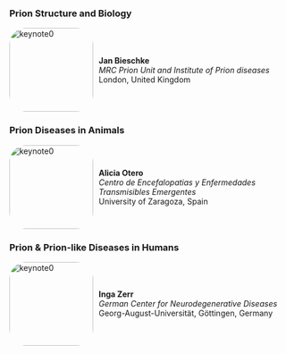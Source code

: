
### Prion Structure and Biology
```{=html}
<div class="image-description">
  <div class="image">
    <img src="figures/k2.jpg" alt="keynote0" width="150" height="150" class="rounded-image">
  </div>
  <div class="description">
    <strong>Jan Bieschke</strong><br>
    <em>MRC Prion Unit and Institute of Prion diseases</em><br>
    London, United Kingdom
  </div>
</div>

<div id="popup1" class="popup">
    <div class="popup-background"></div>
  <div class="popup-content">
    <span class="close">&times;</span>
    <div class="popup-image-description">
        <img src="figures/k2.jpg" alt="keynote0" width="200" height="200" class="rounded-image">
    <div class="description">
        <strong>Jan Bieschke</strong><br>
        <em>MRC Prion Unit and Institute of Prion diseases</em><br>
        London, United Kingdom
    </div>
    </div>
    <br>
    <p style="text-align: justify;"></p>
  </div>
</div>
```
### Prion Diseases in Animals
```{=html}
<!-- Speaker 1 -->
<div class="image-description">
  <div class="image">
    <img src="figures/k3.jpg" alt="keynote0" width="150" height="150" class="rounded-image">
  </div>
  <div class="description">
    <strong>Alicia Otero</strong><br>
    <em>Centro de Encefalopatias y Enfermedades Transmisibles Emergentes </em><br>
    University of Zaragoza, Spain
  </div>
</div>

<div id="popup2" class="popup">
    <div class="popup-background"></div>
  <div class="popup-content">
    <span class="close">&times;</span>
    <div class="popup-image-description">
        <img src="figures/k3.jpg" alt="keynote0" width="200" height="200" class="rounded-image">
    <div class="description">
        <strong>Alicia Otero</strong><br>
        <em>Centro de Encefalopatias y Enfermedades Transmisibles Emergentes </em><br>
        University of Zaragoza, Spain
    </div>
    </div>
    <br>
    <p style="text-align: justify;"></p>
  </div>
</div>

```
### Prion & Prion-like Diseases in Humans
```{=html}


<!-- Speaker 2 -->
<div class="image-description">
  <div class="image">
    <img src="figures/k1.jpg" alt="keynote0" width="150" height="150" class="rounded-image">
  </div>
  <div class="description">
    <strong>Inga Zerr</strong><br>
    <em>German Center for Neurodegenerative Diseases</em><br>
    Georg-August-Universität, Göttingen, Germany
  </div>
</div>

<div id="popup3" class="popup">
    <div class="popup-background"></div>
  <div class="popup-content">
    <span class="close">&times;</span>
    <div class="popup-image-description">
        <img src="figures/k1.jpg" alt="keynote0" width="200" height="200" class="rounded-image">
        <div class="description">
        <strong>Inga Zerr</strong><br>
        <em>German Center for Neurodegenerative Diseases</em><br>
        Georg-August-Universität, Göttingen, Germany
        </div>
    </div>
    <br>
        <p style="text-align: justify;">Inga Zerr is neurologist and Professor at the Department of Neurology, University Medical Center, Georg-August University Göttingen and Head of the Neurochemistry Laboratory at the institution. She is Director of the National Reference Center for Human Transmissible Encephalopathies in Germany. Her research focusses on biomarker development and on clinical and therapeutic trials in prion diseases and other dementia.</p>
  </div>
</div>

<style>
  /* The popup */
  .popup-background {
    position: fixed;
    left: 0;
    top: 0;
    right: 0;
    bottom: 0;
    background-color: rgba(0,0,0,0.4); /* Black w/ opacity */
    z-index: 1;
  }
  .popup {
    display: none; /* Hidden by default */
    position: fixed; /* Stay in place */
    z-index: 2; /* Sit on top */
    padding-top: 100px; /* Location of the box */
    left: 0;
    top: 0;
    right: 0;
    bottom: 0;
    max-width: 1000px; /* Adjust this value as needed */
    margin: auto; /* Center the popup if it's smaller than the screen width */
    width: 100%; /* Full width */   
    height: 100%; /* Full height */
    overflow: auto; /* Enable scroll if needed */
    /*background-color: rgb(0.9,0,0); /* Fallback color */
    background-color: transparent; /*rgba(0,0,0,0.4); /* Black w/ opacity */
  }

  /* The popup content */
  .popup-content {
    position : relative;
    background-color: #fefefe;
    margin: auto;
    z-index : 2;
    padding: 20px;
    border: 1px solid #999;
    border-radius: 15px; /* Rounded corners */
    width: 80%;
  }

  /* The close button */
  .close {
    color: #aaaaaa;
    float: right;
    font-size: 28px;
    font-weight: bold;
  }

  .close:hover,
  .close:focus {
    color: #000;
    text-decoration: none;
    cursor: pointer;
  }
  .image-description {
    display: flex;
    align-items: center;
  }
  .popup-image-description {
    display: flex;
    align-items: center;
  }

  .image {
    flex: 1;
    padding: 0px;
    text-align: left;
  }

  .description {
    flex: 6;
    padding: 10px;
    text-align: left;
  }
  .rounded-image {
    border-radius: 20%; /* Adjust the value to control the degree of rounding */
  }

</style>
```

```{=html}
<script>
  // Get all elements with class="image-description" (outside the popups) and attach the click event
  var descriptions = document.getElementsByClassName("image-description");
  for (let i = 0; i < descriptions.length; i++) {
    descriptions[i].onclick = function() {
      // Open the corresponding popup
      var popup = document.getElementById("popup" + (i + 1));
      popup.style.display = "block";
    }
  }

  // Get all elements with class="close" and attach the click event
  var closes = document.getElementsByClassName("close");
  for (let i = 0; i < closes.length; i++) {
    closes[i].onclick = function() {
      // Close the corresponding popup
      var popup = document.getElementById("popup" + (i + 1));
      popup.style.display = "none";
    }
  }
  // Get all elements with class="popup-background" and attach the click event
  var backgrounds = document.getElementsByClassName("popup-background");
  for (let i = 0; i < backgrounds.length; i++) {
    backgrounds[i].onclick = function() {
      // Close the corresponding popup
      var popup = document.getElementById("popup" + (i + 1));
      popup.style.display = "none";
    }
  }
  // Move all popups to the body element
  var popups = Array.from(document.getElementsByClassName("popup"));
  for (var i = 0; i < popups.length; i++) {
    document.body.appendChild(popups[i]);
  }

  // When the user clicks anywhere outside of a popup, close it
  window.onclick = function(event) {
    if (event.target.className == "popup") {
      event.target.style.display = "none";
    }
  }
</script>
```
